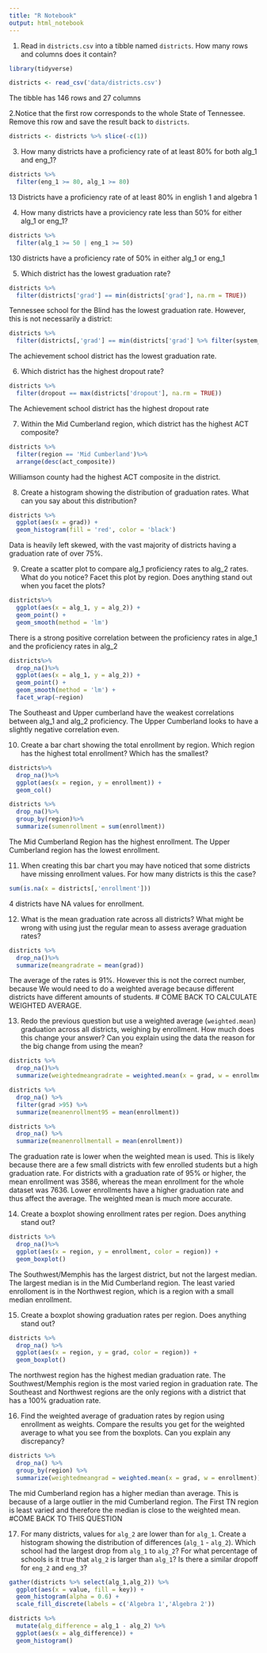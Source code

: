 ```yaml
---
title: "R Notebook"
output: html_notebook
---
```

1. Read in `districts.csv` into a tibble named `districts`. How many rows and columns does it contain?
```r
library(tidyverse)
```

```r
districts <- read_csv('data/districts.csv')
```
The tibble has 146 rows and 27 columns

2.Notice that the first row corresponds to the whole State of Tennessee. Remove this row and save the result back to `districts`.
```r
districts <- districts %>% slice(-c(1))
```
3. How many districts have a proficiency rate of at least 80% for both alg_1 and eng_1?
```r
districts %>%
  filter(eng_1 >= 80, alg_1 >= 80)
```
13 Districts have a proficiency rate of at least 80% in english 1 and algebra 1

4. How many districts have a proviciency rate less than 50% for either alg_1 or eng_1?
```r
districts %>%
  filter(alg_1 >= 50 | eng_1 >= 50)
```
130 districts have a proficiency rate of 50% in either alg_1 or eng_1

5. Which district has the lowest graduation rate?
```r
districts %>%
  filter(districts['grad'] == min(districts['grad'], na.rm = TRUE))
```
Tennessee school for the Blind has the lowest graduation rate. However, this is not necessarily a district:

```r
districts %>%
  filter(districts[,'grad'] == min(districts['grad'] %>% filter(system_name != 'Tenn School for Blind'), na.rm = TRUE))
```
The achievement school district has the lowest graduation rate.

6. Which district has the highest dropout rate?
```r
districts %>%
  filter(dropout == max(districts['dropout'], na.rm = TRUE))
```
The Achievement school district has the highest dropout rate

7. Within the Mid Cumberland region, which district has the highest ACT composite?
```r
districts %>%
  filter(region == 'Mid Cumberland')%>%
  arrange(desc(act_composite))
```
Williamson county had the highest ACT composite in the district.

8. Create a histogram showing the distribution of graduation rates. What can you say about this distribution?
```r
districts %>%
  ggplot(aes(x = grad)) + 
  geom_histogram(fill = 'red', color = 'black')
```
Data is heavily left skewed, with the vast majority of districts having a graduation rate of over 75%.

9. Create a scatter plot to compare alg_1 proficiency rates to alg_2 rates. What do you notice? Facet this plot by region. Does anything stand out when you facet the plots?
```r
districts%>%
  ggplot(aes(x = alg_1, y = alg_2)) +
  geom_point() +
  geom_smooth(method = 'lm')
```
There is a strong positive correlation between the proficiency rates in alge_1 and the proficiency rates in alg_2

```r
districts%>%
  drop_na()%>%
  ggplot(aes(x = alg_1, y = alg_2)) +
  geom_point() +
  geom_smooth(method = 'lm') +
  facet_wrap(~region)
```
The Southeast and Upper cumberland have the weakest correlations between alg_1 and alg_2 proficiency. The Upper Cumberland looks to have a slightly negative correlation even.

10. Create a bar chart showing the total enrollment by region. Which region has the highest total enrollment? Which has the smallest?
```r
districts%>%
  drop_na()%>%
  ggplot(aes(x = region, y = enrollment)) +
  geom_col()
```
```r
districts %>%
  drop_na()%>%
  group_by(region)%>%
  summarize(sumenrollment = sum(enrollment))
```
The Mid Cumberland Region has the highest enrollment. The Upper Cumberland region has the lowest enrollment.

11. When creating this bar chart you may have noticed that some districts have missing enrollment values. For how many districts is this the case?
```r
sum(is.na(x = districts[,'enrollment']))
```
4 districts have NA values for enrollment.

12. What is the mean graduation rate across all districts? What might be wrong with using just the regular mean to assess average graduation rates?
```r
districts %>%
  drop_na()%>%
  summarize(meangradrate = mean(grad))
```
The average of the rates is 91%. However this is not the correct number, because We would need to do a weighted average because different districts have different amounts of students. # COME BACK TO CALCULATE WEIGHTED AVERAGE.

13. Redo the previous question but use a weighted average (`weighted.mean`) graduation across all districts, weighing by enrollment. How much does this change your answer? Can you explain using the data the reason for the big change from using the mean?

```r
districts %>%
  drop_na()%>%
  summarize(weightedmeangradrate = weighted.mean(x = grad, w = enrollment))
```
```r
districts %>%
  drop_na() %>%
  filter(grad >95) %>%
  summarize(meanenrollment95 = mean(enrollment))
```
```r
districts %>%
  drop_na() %>%
  summarize(meanenrollmentall = mean(enrollment))
```
The graduation rate is lower when the weighted mean is used. This is likely because there are a few small districts with few enrolled students but a high graduation rate. For districts with a graduation rate of 95% or higher, the mean enrollment was 3586, whereas the mean enrollment for the whole dataset was 7636. Lower enrollments have a higher graduation rate and thus affect the average. The weighted mean is much more accurate. 

14. Create a boxplot showing enrollment rates per region. Does anything stand out?
```r
districts %>%
  drop_na()%>%
  ggplot(aes(x = region, y = enrollment, color = region)) +
  geom_boxplot()
```
The Southwest/Memphis has the largest district, but not the largest median. The largest median is in the Mid Cumberland region. The least varied enrolloment is in the Northwest region, which is a region with a small median enrollment.

15. Create a boxplot showing graduation rates per region. Does anything stand out?
```r
districts %>%
  drop_na() %>%
  ggplot(aes(x = region, y = grad, color = region)) +
  geom_boxplot()
```
The northwest region has the highest median graduation rate. The Southwest/Memphis region is the most varied region in graduation rate. The Southeast and Northwest regions are the only regions with a district that has a 100% graduation rate. 

16. Find the weighted average of graduation rates by region using enrollment as weights. Compare the results you get for the weighted average to what you see from the boxplots. Can you explain any discrepancy?
```r
districts %>%
  drop_na() %>%
  group_by(region) %>%
  summarize(weightedmeangrad = weighted.mean(x = grad, w = enrollment))
```
The mid Cumberland region has a higher median than average. This is because of a large outlier in the mid Cumberland region. The First TN region is least varied and therefore the median is close to the weighted mean. #COME BACK TO THIS QUESTION

17. For many districts, values for `alg_2` are lower than for `alg_1`. Create a histogram showing the distribution of differences (`alg_1` - `alg_2`). Which school had the largest drop from `alg_1` to `alg_2`? For what percentage of schools is it true that `alg_2` is larger than `alg_1`? Is there a similar dropoff for `eng_2` and `eng_3`?

```r
gather(districts %>% select(alg_1,alg_2)) %>%
  ggplot(aes(x = value, fill = key)) +
  geom_histogram(alpha = 0.6) +
  scale_fill_discrete(labels = c('Algebra 1','Algebra 2'))
```

```r
districts %>%
  mutate(alg_difference = alg_1 - alg_2) %>%
  ggplot(aes(x = alg_difference)) +
  geom_histogram()
```

